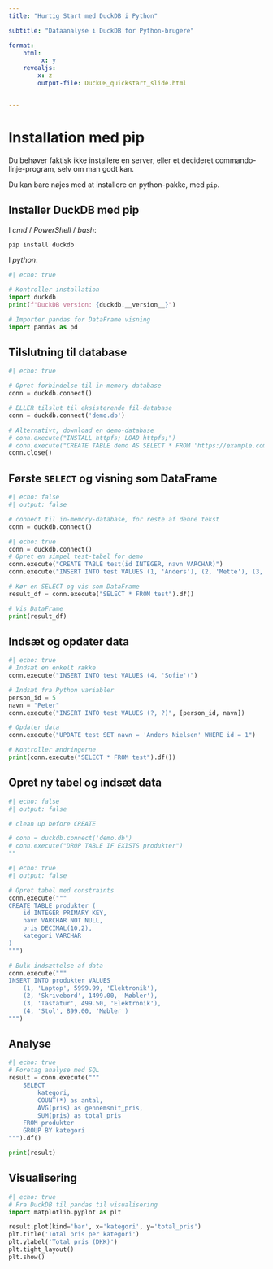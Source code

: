 ```yaml
---
title: "Hurtig Start med DuckDB i Python"

subtitle: "Dataanalyse i DuckDB for Python-brugere"

format: 
    html:
         x: y
    revealjs:
        x: z
        output-file: DuckDB_quickstart_slide.html


---
```


# Installation med pip

Du behøver faktisk ikke installere en server, eller et decideret commando-linje-program, selv om man godt kan.

Du kan bare nøjes med at installere en python-pakke, med `pip`.

## Installer DuckDB med pip

I _cmd_ / _PowerShell_ / _bash_:

```cmd
pip install duckdb
```

I _python_:
```python
#| echo: true

# Kontroller installation
import duckdb
print(f"DuckDB version: {duckdb.__version__}")

# Importer pandas for DataFrame visning
import pandas as pd
```

## Tilslutning til database

```python
#| echo: true

# Opret forbindelse til in-memory database
conn = duckdb.connect()

# ELLER tilslut til eksisterende fil-database
conn = duckdb.connect('demo.db')

# Alternativt, download en demo-database
# conn.execute("INSTALL httpfs; LOAD httpfs;")
# conn.execute("CREATE TABLE demo AS SELECT * FROM 'https://example.com/demodata.csv'")
conn.close()
```

## Første `SELECT` og visning som DataFrame

```python
#| echo: false
#| output: false

# connect til in-memory-database, for reste af denne tekst
conn = duckdb.connect()

```

```python
#| echo: true
conn = duckdb.connect()
# Opret en simpel test-tabel for demo
conn.execute("CREATE TABLE test(id INTEGER, navn VARCHAR)")
conn.execute("INSERT INTO test VALUES (1, 'Anders'), (2, 'Mette'), (3, 'Lars')")

# Kør en SELECT og vis som DataFrame
result_df = conn.execute("SELECT * FROM test").df()

# Vis DataFrame
print(result_df)
```

<!-- ```
   id    navn
0   1  Anders
1   2   Mette
2   3    Lars
``` -->

## Indsæt og opdater data

```python
#| echo: true
# Indsæt en enkelt række
conn.execute("INSERT INTO test VALUES (4, 'Sofie')")

# Indsæt fra Python variabler
person_id = 5
navn = "Peter"
conn.execute("INSERT INTO test VALUES (?, ?)", [person_id, navn])

# Opdater data
conn.execute("UPDATE test SET navn = 'Anders Nielsen' WHERE id = 1")

# Kontroller ændringerne
print(conn.execute("SELECT * FROM test").df())
```

## Opret ny tabel og indsæt data

```python
#| echo: false
#| output: false

# clean up before CREATE 

# conn = duckdb.connect('demo.db')
# conn.execute("DROP TABLE IF EXISTS produkter")
""
```

```python
#| echo: true
#| output: false

# Opret tabel med constraints
conn.execute("""
CREATE TABLE produkter (
    id INTEGER PRIMARY KEY,
    navn VARCHAR NOT NULL,
    pris DECIMAL(10,2),
    kategori VARCHAR
)
""")

# Bulk indsættelse af data
conn.execute("""
INSERT INTO produkter VALUES
    (1, 'Laptop', 5999.99, 'Elektronik'),
    (2, 'Skrivebord', 1499.00, 'Møbler'),
    (3, 'Tastatur', 499.50, 'Elektronik'),
    (4, 'Stol', 899.00, 'Møbler')
""")
```

## Analyse

```python
#| echo: true
# Foretag analyse med SQL
result = conn.execute("""
    SELECT 
        kategori, 
        COUNT(*) as antal, 
        AVG(pris) as gennemsnit_pris,
        SUM(pris) as total_pris
    FROM produkter
    GROUP BY kategori
""").df()

print(result)
```

## Visualisering

```python
#| echo: true
# Fra DuckDB til pandas til visualisering
import matplotlib.pyplot as plt

result.plot(kind='bar', x='kategori', y='total_pris')
plt.title('Total pris per kategori')
plt.ylabel('Total pris (DKK)')
plt.tight_layout()
plt.show()
```

